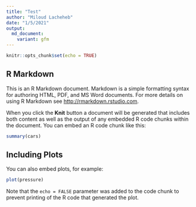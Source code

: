 ```yaml
---
title: "Test"
author: "Miloud Lacheheb"
date: "1/5/2021"
output: 
  md_document:
    variant: gfm
---
```


```r
knitr::opts_chunk$set(echo = TRUE)
```

## R Markdown

This is an R Markdown document. Markdown is a simple formatting syntax for authoring HTML, PDF, and MS Word documents. For more details on using R Markdown see <http://rmarkdown.rstudio.com>.

When you click the **Knit** button a document will be generated that includes both content as well as the output of any embedded R code chunks within the document. You can embed an R code chunk like this:

```r
summary(cars)
```

## Including Plots

You can also embed plots, for example:

```r
plot(pressure)
```

Note that the `echo = FALSE` parameter was added to the code chunk to prevent printing of the R code that generated the plot.
